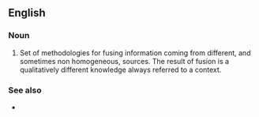==English==

===Noun===
{{en-noun}}

# Set of methodologies for fusing information coming from different, and sometimes non homogeneous, sources. The result of fusion is a qualitatively different knowledge always referred to a context.

===See also===
* {{l|en|mashup}}